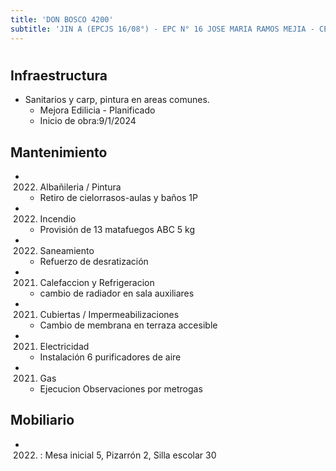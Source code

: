 ```yaml
---
title: 'DON BOSCO 4200'
subtitle: 'JIN A (EPCJS 16/08°) - EPC N° 16 JOSE MARIA RAMOS MEJIA - CENOF CENTRO DON BOSCO - ESEA EN DANZA MASTRAZZI CURSO VOCACIONAL DE DANZA Y EXPRESIÓN CORPORAL INFANTIL N° 07'
---
```


#
## Infraestructura

* Sanitarios y carp, pintura en areas comunes. 
    + Mejora Edilicia - Planificado 
    + Inicio de obra:9/1/2024 






## Mantenimiento

*  (2022) Albañileria / Pintura 
    + Retiro de cielorrasos-aulas y baños 1P

*  (2022) Incendio 
    + Provisión de 13 matafuegos ABC 5 kg

*  (2022) Saneamiento 
    + Refuerzo de desratización

*  (2021) Calefaccion y Refrigeracion 
    + cambio de radiador en sala auxiliares

*  (2021) Cubiertas / Impermeabilizaciones 
    + Cambio de membrana en terraza accesible

*  (2021) Electricidad 
    + Instalación 6 purificadores de aire

*  (2021) Gas 
    + Ejecucion Observaciones por metrogas





## Mobiliario

*  (2022) : Mesa inicial 5, Pizarrón 2, Silla escolar 30 



